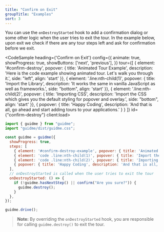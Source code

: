 ```yaml
---
title: "Confirm on Exit"
groupTitle: "Examples"
sort: 3
---
```



You can use the `onDestroyStarted` hook to add a confirmation dialog or some other logic when the user tries to exit the tour. In the example below, upon exit we check if there are any tour steps left and ask for confirmation before we exit.

<CodeSample
  heading={'Confirm on Exit'}
  config={{
    animate: true,
    showProgress: true,
    showButtons: ['next', 'previous'],
  }}
  tour={[
    { element: '#confirm-destroy', popover: { title: 'Animated Tour Example', description: 'Here is the code example showing animated tour. Let\'s walk you through it.', side: "left", align: 'start' }},
    { element: '.line:nth-child(1)', popover: { title: 'Import the Library', description: 'It works the same in vanilla JavaScript as well as frameworks.', side: "bottom", align: 'start' }},
    { element: '.line:nth-child(2)', popover: { title: 'Importing CSS', description: 'Import the CSS which gives you the default styling for popover and overlay.', side: "bottom", align: 'start' }},
    { popover: { title: 'Happy Coding', description: 'And that is all, go ahead and start adding tours to your applications.' } }
  ]}
  id={"confirm-destroy"}
  client:load>
  ```js
  import { guidme } from "guidme";
  import "guidme/dist/guidme.css";

  const guidme = guidme({
    showProgress: true,
    steps: [
      { element: '#confirm-destroy-example', popover: { title: 'Animated Tour Example', description: 'Here is the code example showing animated tour. Let\'s walk you through it.', side: "left", align: 'start' }},
      { element: 'code .line:nth-child(1)', popover: { title: 'Import the Library', description: 'It works the same in vanilla JavaScript as well as frameworks.', side: "bottom", align: 'start' }},
      { element: 'code .line:nth-child(2)', popover: { title: 'Importing CSS', description: 'Import the CSS which gives you the default styling for popover and overlay.', side: "bottom", align: 'start' }},
      { popover: { title: 'Happy Coding', description: 'And that is all, go ahead and start adding tours to your applications.' } }
    ],
    // onDestroyStarted is called when the user tries to exit the tour
    onDestroyStarted: () => {
      if (!guidme.hasNextStep() || confirm("Are you sure?")) {
        guidme.destroy();
      }
    },
  });

  guidme.drive();
  ```
</CodeSample>

> **Note:** By overriding the `onDestroyStarted` hook, you are responsible for calling `guidme.destroy()` to exit the tour.